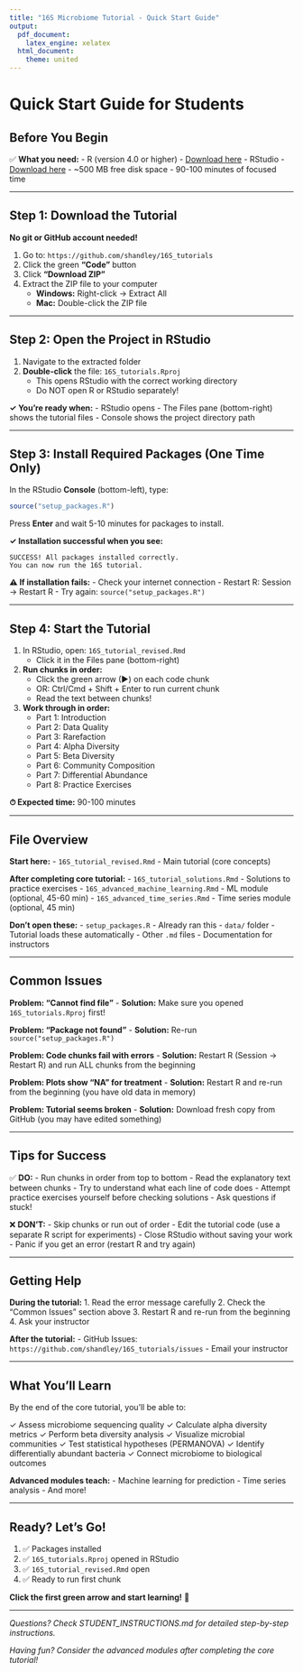 ```yaml
---
title: "16S Microbiome Tutorial - Quick Start Guide"
output:
  pdf_document:
    latex_engine: xelatex
  html_document:
    theme: united
---
```


# Quick Start Guide for Students

## Before You Begin

✅ **What you need:**
- R (version 4.0 or higher) - [Download here](https://cran.r-project.org/)
- RStudio - [Download here](https://posit.co/download/rstudio-desktop/)
- ~500 MB free disk space
- 90-100 minutes of focused time

---

## Step 1: Download the Tutorial

**No git or GitHub account needed!**

1. Go to: `https://github.com/shandley/16S_tutorials`
2. Click the green **"Code"** button
3. Click **"Download ZIP"**
4. Extract the ZIP file to your computer
   - **Windows:** Right-click → Extract All
   - **Mac:** Double-click the ZIP file

---

## Step 2: Open the Project in RStudio

1. Navigate to the extracted folder
2. **Double-click** the file: `16S_tutorials.Rproj`
   - This opens RStudio with the correct working directory
   - Do NOT open R or RStudio separately!

**✓ You're ready when:**
- RStudio opens
- The Files pane (bottom-right) shows the tutorial files
- Console shows the project directory path

---

## Step 3: Install Required Packages (One Time Only)

In the RStudio **Console** (bottom-left), type:

```r
source("setup_packages.R")
```

Press **Enter** and wait 5-10 minutes for packages to install.

**✓ Installation successful when you see:**
```
SUCCESS! All packages installed correctly.
You can now run the 16S tutorial.
```

**⚠️ If installation fails:**
- Check your internet connection
- Restart R: Session → Restart R
- Try again: `source("setup_packages.R")`

---

## Step 4: Start the Tutorial

1. In RStudio, open: `16S_tutorial_revised.Rmd`
   - Click it in the Files pane (bottom-right)

2. **Run chunks in order:**
   - Click the green arrow (▶) on each code chunk
   - OR: Ctrl/Cmd + Shift + Enter to run current chunk
   - Read the text between chunks!

3. **Work through in order:**
   - Part 1: Introduction
   - Part 2: Data Quality
   - Part 3: Rarefaction
   - Part 4: Alpha Diversity
   - Part 5: Beta Diversity
   - Part 6: Community Composition
   - Part 7: Differential Abundance
   - Part 8: Practice Exercises

**⏱ Expected time:** 90-100 minutes

---

## File Overview

**Start here:**
- `16S_tutorial_revised.Rmd` - Main tutorial (core concepts)

**After completing core tutorial:**
- `16S_tutorial_solutions.Rmd` - Solutions to practice exercises
- `16S_advanced_machine_learning.Rmd` - ML module (optional, 45-60 min)
- `16S_advanced_time_series.Rmd` - Time series module (optional, 45 min)

**Don't open these:**
- `setup_packages.R` - Already ran this
- `data/` folder - Tutorial loads these automatically
- Other `.md` files - Documentation for instructors

---

## Common Issues

**Problem: "Cannot find file"**
- **Solution:** Make sure you opened `16S_tutorials.Rproj` first!

**Problem: "Package not found"**
- **Solution:** Re-run `source("setup_packages.R")`

**Problem: Code chunks fail with errors**
- **Solution:** Restart R (Session → Restart R) and run ALL chunks from the beginning

**Problem: Plots show "NA" for treatment**
- **Solution:** Restart R and re-run from the beginning (you have old data in memory)

**Problem: Tutorial seems broken**
- **Solution:** Download fresh copy from GitHub (you may have edited something)

---

## Tips for Success

✅ **DO:**
- Run chunks in order from top to bottom
- Read the explanatory text between chunks
- Try to understand what each line of code does
- Attempt practice exercises yourself before checking solutions
- Ask questions if stuck!

❌ **DON'T:**
- Skip chunks or run out of order
- Edit the tutorial code (use a separate R script for experiments)
- Close RStudio without saving your work
- Panic if you get an error (restart R and try again)

---

## Getting Help

**During the tutorial:**
1. Read the error message carefully
2. Check the "Common Issues" section above
3. Restart R and re-run from the beginning
4. Ask your instructor

**After the tutorial:**
- GitHub Issues: `https://github.com/shandley/16S_tutorials/issues`
- Email your instructor

---

## What You'll Learn

By the end of the core tutorial, you'll be able to:

✓ Assess microbiome sequencing quality
✓ Calculate alpha diversity metrics
✓ Perform beta diversity analysis
✓ Visualize microbial communities
✓ Test statistical hypotheses (PERMANOVA)
✓ Identify differentially abundant bacteria
✓ Connect microbiome to biological outcomes

**Advanced modules teach:**
- Machine learning for prediction
- Time series analysis
- And more!

---

## Ready? Let's Go!

1. ✅ Packages installed
2. ✅ `16S_tutorials.Rproj` opened in RStudio
3. ✅ `16S_tutorial_revised.Rmd` open
4. ✅ Ready to run first chunk

**Click the first green arrow and start learning!** 🎉

---

*Questions? Check STUDENT_INSTRUCTIONS.md for detailed step-by-step instructions.*

*Having fun? Consider the advanced modules after completing the core tutorial!*
